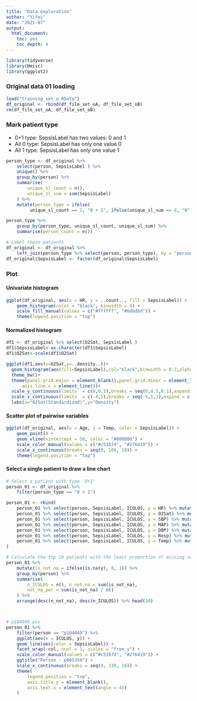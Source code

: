 ---
title: "Data exploration"
author: "Yifei"
date: "2021-07"
output: 
  html_document: 
    toc: yes
    toc_depth: 4
---
    
```{r Load_package}
library(tidyverse)
library(Hmisc)
library(ggplot2)
```

### Original data 01 loading

```{r data_load}
load("training_set_o.RData")
df_original <- rbind(df_file_set_oA, df_file_set_oB)
rm(df_file_set_oA, df_file_set_oB)
```

### Mark patient type

* 0+1 type: SepsisLabel has two values: 0 and 1
* All 0 type: SepsisLabel has only one value 0
* All 1 type: SepsisLabel has only one value 1

```{r Patient_type}
person_type <- df_original %>% 
    select(person, SepsisLabel ) %>% 
    unique() %>% 
    group_by(person) %>% 
    summarise(
        unique_sl_count = n(),
        unique_sl_sum = sum(SepsisLabel)
    ) %>% 
    mutate(person_type = ifelse(
         unique_sl_count == 2, "0 + 1", ifelse(unique_sl_sum == 0, "0", "1")))

person_type %>% 
    group_by(person_type, unique_sl_count, unique_sl_sum) %>%
    summarise(person_count = n())

# Label these patients
df_original <- df_original %>% 
    left_join(person_type %>% select(person, person_type), by = "person")
df_original$SepsisLabel <- factor(df_original$SepsisLabel)
```

### Plot

#### Univariate histogram

```{r data_histogram}
ggplot(df_original, aes(x = HR, y = ..count.., fill = SepsisLabel)) +
    geom_histogram(color = "black", binwidth = 4) + 
    scale_fill_manual(values = c("#ffffff", "#bdbdbd")) +
    theme(legend.position = "top")
```
#### Normalized histogram

```{r Normalized_histogram}
df1 <- df_original %>% select(O2Sat, SepsisLabel )
df1$SepsisLabel<-as.character(df1$SepsisLabel)
df1$O2Sat<-scale(df1$O2Sat)

ggplot(df1,aes(x=O2Sat,y=..density..))+
  geom_histogram(aes(fill=SepsisLabel),col="black",binwidth = 0.3,alpha=0.4,position = "identity" )+
  theme_bw()+
  theme(panel.grid.major = element_blank(),panel.grid.minor = element_line(color = "gray"),legend.position = "top",
      axis.line.x = element_line())+
  scale_y_continuous(limits  = c(0,0.5),breaks = seq(0,0.5,0.1),expand = c(0,0))+
  scale_x_continuous(limits  = c(-4,5),breaks = seq(-5,5,1),expand = c(0,0))+
  labs(x="O2Sat(Standardized)",y="Density") 

```


#### Scatter plot of pairwise variables

```{r data_scatter}
ggplot(df_original, aes(x = Age, y = Temp, color = SepsisLabel)) +
    geom_point() +
    geom_vline(xintercept = 50, color = "#000000") +
    scale_color_manual(values = c("#c51b7d", "#276419")) +
    scale_x_continuous(breaks = seq(0, 100, 10)) +
    theme(legend.position = "top")
```


#### Select a single patient to draw a line chart

```{r data_0_1_line}
# Select a patient with type '0+1'
person_01 <- df_original %>% 
    filter(person_type == "0 + 1")

person_01 <- rbind(
    person_01 %>% select(person, SepsisLabel, ICULOS, y = HR) %>% mutate(col = "HR"),
    person_01 %>% select(person, SepsisLabel, ICULOS, y = O2Sat) %>% mutate(col = "O2Sat"),
    person_01 %>% select(person, SepsisLabel, ICULOS, y = SBP) %>% mutate(col = "SBP"),
    person_01 %>% select(person, SepsisLabel, ICULOS, y = MAP) %>% mutate(col = "MAP"),
    person_01 %>% select(person, SepsisLabel, ICULOS, y = DBP) %>% mutate(col = "DBP"),
    person_01 %>% select(person, SepsisLabel, ICULOS, y = Resp) %>% mutate(col = "Resp"),
    person_01 %>% select(person, SepsisLabel, ICULOS, y = Temp) %>% mutate(col = "Temp")
)

# Calculate the top 10 patients with the least proportion of missing values
person_01 %>% 
    mutate(is_not_na = ifelse(is.na(y), 0, 1)) %>% 
    group_by(person) %>%
    summarise(
        n_ICULOS = n(), n_not_na = sum(is_not_na),
        not_na_per = sum(is_not_na) / n()
    ) %>%
    arrange(desc(n_not_na), desc(n_ICULOS)) %>% head(10)



# p104049.psv
person_01 %>%
    filter(person == "p104049") %>%
    ggplot(aes(x = ICULOS, y)) +
    geom_line(aes(color = SepsisLabel)) +
    facet_wrap(~col, ncol = 1, scales = "free_y") +
    scale_color_manual(values = c("#c51b7d", "#276419")) +
    ggtitle("Person - p005359") +
    scale_x_continuous(breaks = seq(0, 330, 10)) +
    theme(
        legend.position = "top", 
        axis.title.y = element_blank(), 
        axis.text.x = element_text(angle = 45)
    )
```

























